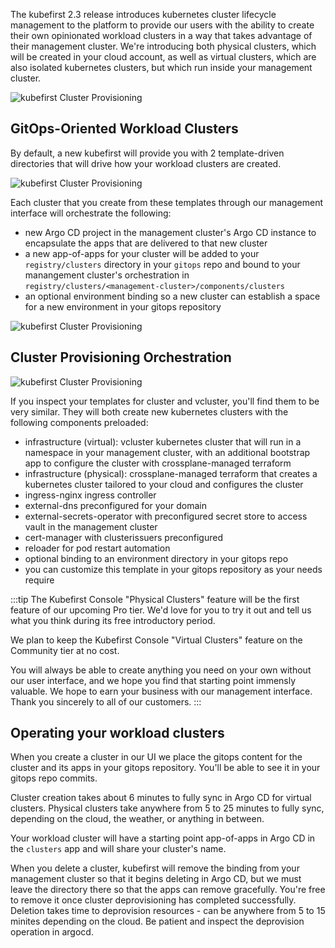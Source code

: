 The kubefirst 2.3 release introduces kubernetes cluster lifecycle management to the platform to provide our users with the ability
to create their own opinionated workload clusters in a way that takes advantage of their management cluster. We're introducing both
physical clusters, which will be created in your cloud account, as well as virtual clusters, which are also isolated kubernetes
clusters, but which run inside your management cluster.

![kubefirst Cluster Provisioning](../img/kubefirst/getting-started/cluster-creation.gif)

## GitOps-Oriented Workload Clusters

By default, a new kubefirst will provide you with 2 template-driven directories that will drive how your workload clusters are created.

![kubefirst Cluster Provisioning](../img/kubefirst/getting-started/cluster-template.png)

Each cluster that you create from these templates through our management interface will orchestrate the following:

- new Argo CD project in the management cluster's Argo CD instance to encapsulate the apps that are delivered to that new cluster
- a new app-of-apps for your cluster will be added to your `registry/clusters` directory in your `gitops` repo and bound to your manangement cluster's orchestration in `registry/clusters/<management-cluster>/components/clusters`
- an optional environment binding so a new cluster can establish a space for a new environment in your gitops repository

![kubefirst Cluster Provisioning](../img/kubefirst/getting-started/cluster-binding.png)

## Cluster Provisioning Orchestration

![kubefirst Cluster Provisioning](../img/kubefirst/getting-started/cluster-argocd.png)

If you inspect your templates for cluster and vcluster, you'll find them to be very similar. They will both create new kubernetes clusters with the following components preloaded:

- infrastructure (virtual): vcluster kubernetes cluster that will run in a namespace in your management cluster, with an additional bootstrap app to configure the cluster with crossplane-managed terraform
- infrastructure (physical): crossplane-managed terraform that creates a kubernetes cluster tailored to your cloud and configures the cluster
- ingress-nginx ingress controller
- external-dns preconfigured for your domain
- external-secrets-operator with preconfigured secret store to access vault in the management cluster
- cert-manager with clusterissuers preconfigured
- reloader for pod restart automation
- optional binding to an environment directory in your gitops repo
- you can customize this template in your gitops repository as your needs require

:::tip
The Kubefirst Console "Physical Clusters" feature will be the first feature of our upcoming Pro tier. We'd love for you to try it out and tell us what you think during its free introductory period.

We plan to keep the Kubefirst Console "Virtual Clusters" feature on the Community tier at no cost.

You will always be able to create anything you need on your own without our user interface, and we hope you find that starting point immensly valuable. We hope to earn your business with our management interface. Thank you sincerely to all of our customers.
:::

## Operating your workload clusters

When you create a cluster in our UI we place the gitops content for the cluster and its apps in your gitops repository. You'll be able to see it in your gitops repo commits.

Cluster creation takes about 6 minutes to fully sync in Argo CD for virtual clusters. Physical clusters take anywhere from 5 to 25 minutes to fully sync, depending on the cloud, the weather, or anything in between.

Your workload cluster will have a starting point app-of-apps in Argo CD in the `clusters` app and will share your cluster's name.

When you delete a cluster, kubefirst will remove the binding from your management cluster so that it begins deleting in Argo CD, but we must leave the directory there so that the apps can remove gracefully. You're free to remove it once cluster deprovisioning has completed successfully. Deletion takes time to deprovision resources - can be anywhere from 5 to 15 minites depending on the cloud. Be patient and inspect the deprovision operation in argocd.
